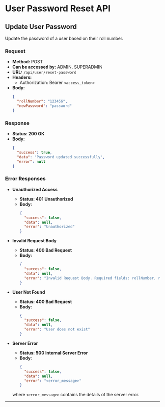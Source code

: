 # User Password Reset API

## Update User Password

Update the password of a user based on their roll number.

### Request

- **Method:** POST
- **Can be accessed by:** ADMIN, SUPERADMIN
- **URL:** `/api/user/reset-password`
- **Headers:**
  - Authorization: Bearer `<access_token>`
- **Body:**
  ```json
  {
    "rollNumber": "123456",
    "newPassword": "password"
  }
  ```

### Response

- **Status: 200 OK**
- **Body:**
  ```json
  {
    "success": true,
    "data": "Password updated successfully",
    "error": null
  }
  ```

### Error Responses

- **Unauthorized Access**
  - **Status: 401 Unauthorized**
  - **Body:**
    ```json
    {
      "success": false,
      "data": null,
      "error": "Unauthorized"
    }
    ```

- **Invalid Request Body**
  - **Status: 400 Bad Request**
  - **Body:**
    ```json
    {
      "success": false,
      "data": null,
      "error": "Invalid Request Body. Required fields: rollNumber, newPassword"
    }
    ```

- **User Not Found**
  - **Status: 400 Bad Request**
  - **Body:**
    ```json
    {
      "success": false,
      "data": null, 
      "error": "User does not exist"
    }
    ```

- **Server Error**
  - **Status: 500 Internal Server Error**
  - **Body:**
    ```json
    { 
      "success": false,
      "data": null,
      "error": "<error_message>"
    }
    ```
  where `<error_message>` contains the details of the server error.

---